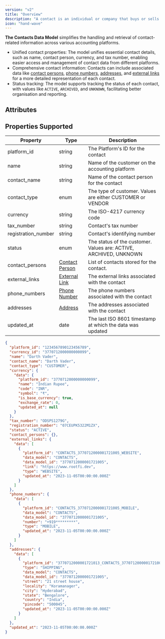 ```yaml
---
version: "v2"
title: "Overview"
description: "A contact is an individual or company that buys or sells goods or services from a business. Commonly referred  to a customer on a corresponding invoice or a vendor for a bill"
icon: "hand-wave"
---
```


**The Contacts Data Model** simplifies the handling and retrieval of contact-related information across various accounting platforms.

- Unified contact properties: The model unifies essential contact details, such as name, contact person, currency, and tax number, enabling easier access and management of contact data from different platforms.
- Comprehensive contact information: Contacts can include associated data like [contact persons](/docs/contact-person), [phone numbers](/docs/phone-number), [addresses](/docs/address), and [external links](/docs/external-link) for a more detailed representation of each contact.
- Status tracking: The model supports tracking the status of each contact, with values like `ACTIVE`, `ARCHIVED`, and `UNKNOWN`, facilitating better organisation and reporting.

## Attributes

<Snippet file="contact_snippet.mdx" />

## Properties Supported

| Property            | Type                                   | Description                                                       |
| ------------------- | -------------------------------------- | ----------------------------------------------------------------- |
| platform_id         | string                                 | The Platform's ID for the contact                                 |
| name                | string                                 | Name of the customer on the accounting platform                   |
| contact_name        | string                                 | Name of the contact person for the contact                        |
| contact_type        | enum                                   | The type of customer. Values are either CUSTOMER or VENDOR        |
| currency            | string                                 | The ISO-4217 currency code                                        |
| tax_number          | string                                 | Contact's tax number                                              |
| registration_number | string                                 | Contact's identifying number                                      |
| status              | enum                                   | The status of the customer. Values are: ACTIVE, ARCHIVED, UNKNOWN |
| contact_persons     | [Contact Person](/docs/contact-person) | List of contacts stored for the contact.                          |
| external_links      | [External Link](/docs/external-link)   | The external links associated with the contact                    |
| phone_numbers       | [Phone Number](/docs/phone-number)     | The phone numbers associated with the contact                     |
| addresses           | [Address](/docs/address)               | The addresses associated with the contact                         |
| updated_at          | date                                   | The last ISO 8601 timestamp at which the data was updated         |

<ResponseExample name="The Bank Transaction Object" >

```json The Contact Response Object
{
  "platform_id": "1234567890123456789",
  "currency_id": "3770712000000000099",
  "name": "Darth Vader",
  "contact_name": "Darth Vader",
  "contact_type": "CUSTOMER",
  "currency": {
    "data": {
      "platform_id": "3770712000000000099",
      "name": "Indian Rupee",
      "code": "INR",
      "symbol": "₹",
      "is_base_currency": true,
      "exchange_rate": 0,
      "updated_at": null
    }
  },
  "tax_number": "ODSPS1279G",
  "registration_number": "07CEUPK5322M1ZX",
  "status": "ACTIVE",
  "contact_persons": {},
  "external_links": {
    "data": [
      {
        "platform_id": "CONTACTS_3770712000001721005_WEBSITE",
        "data_model": "CONTACTS",
        "data_model_id": "3770712000001721005",
        "link": "https://www.rootfi.dev",
        "type": "WEBSITE",
        "updated_at": "2023-11-05T00:00:00.000Z"
      }
    ]
  },
  "phone_numbers": {
    "data": [
      {
        "platform_id": "CONTACTS_3770712000001721005_MOBILE",
        "data_model": "CONTACTS",
        "data_model_id": "3770712000001721005",
        "number": "+919*********",
        "type": "MOBILE",
        "updated_at": "2023-11-05T00:00:00.000Z"
      }
    ]
  },
  "addresses": {
    "data": [
      {
        "platform_id": "3770712000001721013_CONTACTS_3770712000001721005_SHIPPING",
        "type": "SHIPPING",
        "data_model": "CONTACTS",
        "data_model_id": "3770712000001721005",
        "street": "21 street house",
        "locality": "Koramanager",
        "city": "Hyderabad",
        "state": "Bengalore",
        "country": "India",
        "pincode": "500045",
        "updated_at": "2023-11-05T00:00:00.000Z"
      }
    ]
  },
  "updated_at": "2023-11-05T00:00:00.000Z"
}
```

</ResponseExample>

